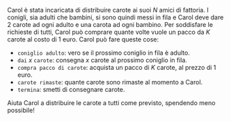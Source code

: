 
Carol è stata incaricata di distribuire carote ai suoi $N$ amici di fattoria.
I conigli, sia adulti che bambini, si sono quindi messi in fila e Carol deve dare 2 carote ad ogni adulto e una carota ad ogni bambino.
Per soddisfare le richieste di tutti, Carol può comprare quante volte vuole un pacco da $K$ carote al costo di 1 euro. Carol può fare queste cose:

- `coniglio adulto`: vero se il prossimo coniglio in fila è adulto.
- `dai` $x$ `carote`: consegna $x$ carote al prossimo coniglio in fila.
- `compra pacco di carote`: acquista un pacco di $K$ carote, al prezzo di 1 euro.
- `carote rimaste`: quante carote sono rimaste al momento a Carol.
- `termina`: smetti di consegnare carote.

Aiuta Carol a distribuire le carote a tutti come previsto, spendendo meno possibile! 

<Blockly
  customBlocks={customBlocks}
  initialBlocks={initialBlocks}
  testcases={testcases}
  visualizer={Visualizer}
/>
